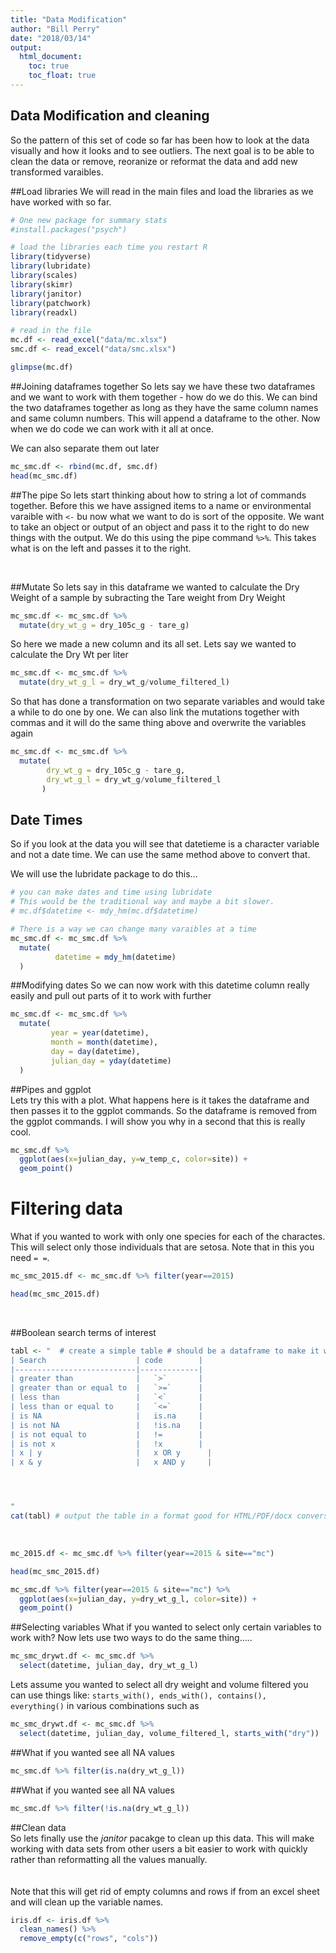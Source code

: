 ```yaml
---
title: "Data Modification"
author: "Bill Perry"
date: "2018/03/14"
output:
  html_document:
    toc: true
    toc_float: true
---
```

## Data Modification and cleaning
So the pattern of this set of code so far has been how to look at the data visually and how it looks and to see outliers.  The next goal is to be able to clean the data or remove, reoranize or reformat the data and add new transformed varaibles.     


##Load libraries
We will read in the main files and load the libraries as we have worked with so far.   

```r
# One new package for summary stats
#install.packages("psych")

# load the libraries each time you restart R
library(tidyverse)
library(lubridate)
library(scales)
library(skimr)
library(janitor)
library(patchwork)
library(readxl)

# read in the file
mc.df <- read_excel("data/mc.xlsx")
smc.df <- read_excel("data/smc.xlsx")

glimpse(mc.df)
```


##Joining dataframes together
So lets say we have these two dataframes and we want to work with them together - how do we do this.
We can bind the two dataframes together as long as they have the same column names and same column numbers. This will append a dataframe to the other. Now when we do code we can work with it all at once.      

We can also separate them out later   
```r
mc_smc.df <- rbind(mc.df, smc.df)
head(mc_smc.df)
```


##The pipe
So lets start thinking about how to string a lot of commands together. Before this we have assigned items to a name or environmental varaible with ```<-``` bu now what we want to do is sort of the opposite.  We want to take an object or output of an object and pass it to the right to do new things with the output. We do this using the pipe command ```%>%```. This takes what is on the left and passes it to the right.    

<br>    


##Mutate
So lets say in this dataframe we wanted to calculate the Dry Weight of a sample by subracting the Tare weight from Dry Weight    

```r
mc_smc.df <- mc_smc.df %>%
  mutate(dry_wt_g = dry_105c_g - tare_g)
```

So here we made a new column and its all set. Lets say we wanted to calculate the Dry Wt per liter
```r
mc_smc.df <- mc_smc.df %>%
  mutate(dry_wt_g_l = dry_wt_g/volume_filtered_l)
```

So that has done a transformation on two separate variables and would take a while to do one by one. We can also link the mutations together with commas and it will do the same thing above and overwrite the variables again
```r
mc_smc.df <- mc_smc.df %>%
  mutate(
        dry_wt_g = dry_105c_g - tare_g,
        dry_wt_g_l = dry_wt_g/volume_filtered_l
       )
```

## Date Times
So if you look at the data you will see that datetieme is a character variable and not a date time. We can use the same method above to convert that.    

We will use the lubridate package to do this...
```r
# you can make dates and time using lubridate
# This would be the traditional way and maybe a bit slower.
# mc.df$datetime <- mdy_hm(mc.df$datetime)

# There is a way we can change many varaibles at a time
mc_smc.df <- mc_smc.df %>% 
  mutate(
          datetime = mdy_hm(datetime)
  )

```

##Modifying dates
So we can now work with this datetime column really easily and pull out parts of it to work with further
```r
mc_smc.df <- mc_smc.df %>% 
  mutate(
         year = year(datetime),
         month = month(datetime),
         day = day(datetime),
         julian_day = yday(datetime)
  )
```


##Pipes and ggplot  
Lets try this with a plot.  What happens here is it takes the dataframe and then passes it to the ggplot commands. So the dataframe is removed from the ggplot commands. I will show you why in a second that this is really cool.

```r
mc_smc.df %>% 
  ggplot(aes(x=julian_day, y=w_temp_c, color=site)) +
  geom_point() 
```




# Filtering data   
What if you wanted to work with only one species for each of the charactes. This will select only those individuals that are setosa. Note that in this you need *`= = `*. 
```r
mc_smc_2015.df <- mc_smc.df %>% filter(year==2015)

head(mc_smc_2015.df)
```

<br>

##Boolean search terms of interest    
```r
tabl <- "  # create a simple table # should be a dataframe to make it with kable
| Search                    | code        |  
|---------------------------|-------------|
| greater than              |   `>`       |
| greater than or equal to  |   `>=`      |  
| less than                 |   `<`       |
| less than or equal to     |   `<=`      | 
| is NA                     |   is.na     |
| is not NA                 |   !is.na    |
| is not equal to           |   !=        |
| is not x                  |   !x        |
| x | y                     |	x OR y      |  
| x & y                     |	x AND y     |  




"
cat(tabl) # output the table in a format good for HTML/PDF/docx conversion
```
<br>

```r
mc_2015.df <- mc_smc.df %>% filter(year==2015 & site=="mc") 

head(mc_smc_2015.df)
```




```r
mc_smc.df %>% filter(year==2015 & site=="mc") %>%
  ggplot(aes(x=julian_day, y=dry_wt_g_l, color=site)) +
  geom_point() 
```


##Selecting variables
What if you wanted to select only certain variables to work with? Now lets use two ways to do the same thing.....   

```r
mc_smc_drywt.df <- mc_smc.df %>% 
  select(datetime, julian_day, dry_wt_g_l)

```


Lets assume you wanted to select all dry weight and volume filtered  you can use things like: 
````starts_with(), ends_with(), contains(),  everything()```` in various combinations such as

```r
mc_smc_drywt.df <- mc_smc.df %>% 
  select(datetime, julian_day, volume_filtered_l, starts_with("dry"))
```



##What if you wanted see all NA values
```r
mc_smc.df %>% filter(is.na(dry_wt_g_l))
```

##What if you wanted see all NA values
```r
mc_smc.df %>% filter(!is.na(dry_wt_g_l))
```









##Clean data     
So lets finally use the *janitor* pacakge to clean up this data. This will make working with data sets from other users a bit easier to work with quickly rather than reformatting all the values manually.    
<br>    
Note that this will get rid of empty columns and rows if from an excel sheet and will clean up the variable names.   

```r
iris.df <- iris.df %>%
  clean_names() %>%
  remove_empty(c("rows", "cols")) 

```



   
   

<!-- Global Site Tag (gtag.js) - Google Analytics -->
<script async src="https://www.googletagmanager.com/gtag/js?id=UA-88373117-4"></script>
<script>
  window.dataLayer = window.dataLayer || [];
  function gtag(){dataLayer.push(arguments)};
  gtag('js', new Date());

  gtag('config', 'UA-88373117-4');
</script>
